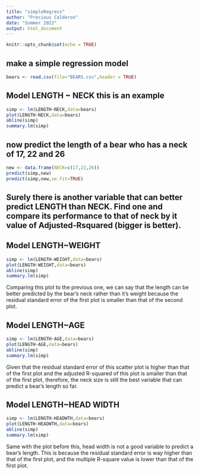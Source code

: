 ```yaml
---
title: "simpleRegress"
author: "Precious Calderon"
date: "Summer 2022"
output: html_document
---
```


```r
knitr::opts_chunk$set(echo = TRUE)
```

## make a simple regression model

```r
bears <- read.csv(file="BEARS.csv",header = TRUE)
```

## Model LENGTH ~ NECK  this is an example  

```r
simp <- lm(LENGTH~NECK,data=bears)
plot(LENGTH~NECK,data=bears)
abline(simp)
summary.lm(simp)
```

## now predict the length of a bear who has a neck of 17, 22 and 26


```r
new <- data.frame(NECK=c(17,22,26))
predict(simp,new)
predict(simp,new,se.fit=TRUE)
```
## Surely there is another variable that can better predict LENGTH than NECK. Find one and compare its performance to that of neck by it value of Adjusted-Rsquared (bigger is better).
  
    
      
## Model LENGTH~WEIGHT  
```r
simp <- lm(LENGTH~WEIGHT,data=bears)
plot(LENGTH~WEIGHT,data=bears)
abline(simp)
summary.lm(simp)
```
  
Comparing this plot to the previous one, we can say that the length can be better predicted by the bear's neck rather than it's weight because the residual standard error of the first plot is smaller than that of the second plot.   
   
  
## Model LENGTH~AGE
```r
simp <- lm(LENGTH~AGE,data=bears)
plot(LENGTH~AGE,data=bears)
abline(simp)
summary.lm(simp)
```
    
Given that the residual standard error of this scatter plot is higher than that of the first plot and the adjusted R-squared of this plot is smaller than that of the first plot, therefore, the neck size is still the best variable that can predict a bear's length so far. 


## Model LENGTH~HEAD WIDTH
  
```r
simp <- lm(LENGTH~HEADWTH,data=bears)
plot(LENGTH~HEADWTH,data=bears)
abline(simp)
summary.lm(simp)
```
  
Same with the plot before this, head width is not a good variable to predict a bear's length. This is because the residual standard error is way higher than that of the first plot, and the multiple R-square value is lower than that of the first plot. 

